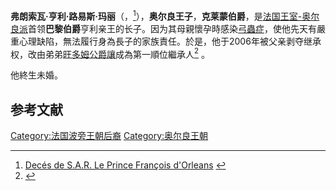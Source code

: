 {{Expand|time=2018-01-24T21:45:56+00:00}}
{{Infobox royalty
|name=弗朗索瓦王子
|title=克莱蒙伯爵
|house=[[奥尔良王朝|奥尔良王朝]]
|birth_date={{Birth date|1961|2|7|df=y}}
|death_date= {{Death date and age|2017|12|30|1961|2|7|df=y}}
|father=[[奧爾良的亨利_(巴黎伯爵)|亨利亲王]]
|mother={{link-en|玛丽亚·特丽莎 (蒙旁西埃女公爵)|Marie Thérèse, Duchess of Montpensier|玛丽亚·特丽莎王妃}}
|religion=[[天主教|天主教]]
}}

'''弗朗索瓦·亨利·路易斯·玛丽'''（{{lang-fr|'''François Henri Louis Marie'''}}，{{bd|1961年|2月7日|2017年|12月30日|catIdx=M}}<ref>[http://princejeandefrance.fr/deces-de-s-a-r-le-prince-francois-dorleans/ Decés de S.A.R. Le Prince François d'Orleans] {{Wayback|url=http://princejeandefrance.fr/deces-de-s-a-r-le-prince-francois-dorleans/ |date=20171231212316 }} {{fr icon}}</ref>），'''奥尔良王子'''，'''克莱蒙伯爵'''，是[[法国君主列表|法国王室-奥尔良派]]首领'''巴黎伯爵'''亨利亲王的长子。因为其母親懷孕時感染[[弓蟲症|弓蟲症]]，使他先天有嚴重心理缺陷，無法履行身為長子的家族責任。於是，他于2006年被父亲剥夺继承权，改由弟弟[[讓_(旺多姆公爵)|旺多姆公爵讓]]成為第一順位繼承人<ref>{{cite web|title=Les 50 ans du prince François, comte de Clermont|url=http://www.noblesseetroyautes.com/nr01/2011/02/les-50-ans-du-prince-francois-comte-de-clermont/|publisher=Noblesse et royautes (French)|deadurl=yes|archiveurl=https://web.archive.org/web/20110426183213/http://www.noblesseetroyautes.com/nr01/2011/02/les-50-ans-du-prince-francois-comte-de-clermont/|archivedate=2011-04-26}}</ref> 。

他終生未婚。

==参考文献==
{{reflist}}

{{DEFAULTSORT: François}}
[[Category:法国波旁王朝后裔|Category:法国波旁王朝后裔]]
[[Category:奥尔良王朝|Category:奥尔良王朝]]
